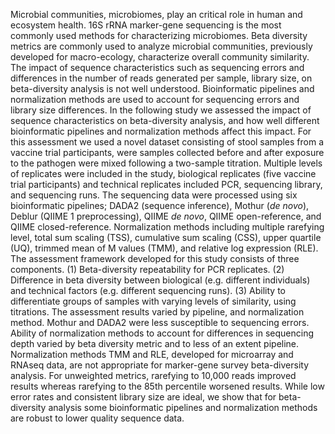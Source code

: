 Microbial communities, microbiomes, play an critical role in human and ecosystem health.
16S rRNA marker-gene sequencing is the most commonly used methods for characterizing microbiomes.
Beta diversity metrics are commonly used to analyze microbial communities, previously developed for macro-ecology, characterize overall community similarity.
The impact of sequence characteristics such as sequencing errors and differences in the number of reads generated per sample, library size, on beta-diversity analysis is not well understood.
Bioinformatic pipelines and normalization methods are used to account for sequencing errors and library size differences.
In the following study we assessed the impact of sequence characteristics on beta-diversity analysis, and how well different bioinformatic pipelines and normalization methods affect this impact.
For this assessment we used a novel dataset consisting of stool samples from a vaccine trial participants, were samples collected before and after exposure to the pathogen were mixed following a two-sample titration.
Multiple levels of replicates were included in the study, biological replicates (five vaccine trial participants) and technical replicates included PCR, sequencing library, and sequencing runs.
The sequencing data were processed using six bioinformatic pipelines; DADA2 (sequence inference), Mothur (_de novo_), Deblur (QIIME 1 preprocessing), QIIME _de novo_, QIIME open-reference, and QIIME closed-reference.
Normalization methods including multiple rarefying level, total sum scaling (TSS), cumulative sum scaling (CSS), upper quartile (UQ), trimmed mean of M values (TMM), and relative log expression (RLE).
The assessment framework developed for this study consists of three components.
(1) Beta-diversity repeatability for PCR replicates.
(2) Difference in beta diversity between biological (e.g. different individuals) and technical factors (e.g. different sequencing runs).
(3) Ability to differentiate groups of samples with varying levels of similarity, using titrations.
The assessment results varied by pipeline, and normalization method.
Mothur and DADA2 were less susceptible to sequencing errors.
Ability of normalization methods to account for differences in sequencing depth varied by beta diversity metric and to less of an extent pipeline.
Normalization methods TMM and RLE, developed for microarray and RNAseq data, are not appropriate for marker-gene survey beta-diversity analysis.
For unweighted metrics, rarefying to 10,000 reads improved results whereas rarefying to the 85th percentile worsened results.
While low error rates and consistent library size are ideal, we show that for beta-diversity analysis some bioinformatic pipelines and normalization methods are robust to lower quality sequence data.
